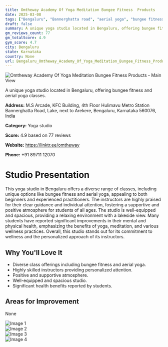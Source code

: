 ```yaml
---
title: Omtheway Academy Of Yoga Meditation Bungee Fitness  Products
date: 2025-03-08
tags: ["Bengaluru", "Bannerghatta road", "aerial yoga", "bungee fitness", "meditation", "supportive atmosphere", "spacious", "Bengaluru"]  
draft: false
summary: A unique yoga studio located in Bengaluru, offering bungee fitness and aerial yoga classes.
gm_reviews_count: 77
gm_totalScore: 4.9
gym_score: 4.7
city: Bengaluru
state: Karnataka
country: None
url: Bengaluru_Omtheway_Academy_Of_Yoga_Meditation_Bungee_Fitness_Products
---
```


<div className="aspect-[16/9] relative my-8">
  <img 
    src="https://lh5.googleusercontent.com/p/AF1QipPpLkw-65Z7uuWjNO_hlxDAJmIzSkR6yG2ayevn=w1920-h1080-k-no"
    alt="Omtheway Academy Of Yoga Meditation Bungee Fitness  Products - Main View"
    className="object-cover absolute inset-0 w-full h-full rounded-lg"
  />
</div>

A unique yoga studio located in Bengaluru, offering bungee fitness and aerial yoga classes.

**Address:** M.S Arcade, KFC Building, 4th Floor Hulimavu Metro Station Bannerghatta Road, Lake, next to Arekere, Bengaluru, Karnataka 560076, India

**Category:** Yoga studio

**Score:** 4.9 based on 77 reviews

**Website:** https://linktr.ee/omtheway

**Phone:** +91 89711 12070

# Studio Presentation

This yoga studio in Bengaluru offers a diverse range of classes, including unique options like bungee fitness and aerial yoga, appealing to both beginners and experienced practitioners. The instructors are highly praised for their clear guidance and individual attention, fostering a supportive and positive atmosphere for students of all ages. The studio is well-equipped and spacious, providing a relaxing environment with a lakeside view. Many students have reported significant improvements in their mental and physical health, emphasizing the benefits of yoga, meditation, and various wellness practices. Overall, this studio stands out for its commitment to wellness and the personalized approach of its instructors.

## Why You'll Love It

- Diverse class offerings including bungee fitness and aerial yoga.
- Highly skilled instructors providing personalized attention.
- Positive and supportive atmosphere.
- Well-equipped and spacious studio.
- Significant health benefits reported by students.

## Areas for Improvement

None

<div className="grid grid-cols-1 xl:grid-cols-2 gap-4 my-8">
<div className="aspect-[4/3] relative"><img src="https://lh3.googleusercontent.com/p/AF1QipNTdQOxZHq-8e0El3eHjcCXTaPaN690JXvtXH6I=w1920-h1080-k-no" alt="Image 1" className="object-cover absolute inset-0 w-full h-full rounded-lg" /></div>
<div className="aspect-[4/3] relative"><img src="https://lh5.googleusercontent.com/p/AF1QipPyAXr4vb_PhIE9sWFYbIykvpxwouvdTBc2XbTe=w1920-h1080-k-no" alt="Image 2" className="object-cover absolute inset-0 w-full h-full rounded-lg" /></div>
<div className="aspect-[4/3] relative"><img src="https://lh5.googleusercontent.com/p/AF1QipNqddLvhOS-pWg_vQLfvfUuVA_jpZAhuUMoXODe=w1920-h1080-k-no" alt="Image 3" className="object-cover absolute inset-0 w-full h-full rounded-lg" /></div>
<div className="aspect-[4/3] relative"><img src="https://lh5.googleusercontent.com/p/AF1QipO7KYseCTleSGkPB9M9PqjTEnPhd9K1fLAjR8Fm=w1920-h1080-k-no" alt="Image 4" className="object-cover absolute inset-0 w-full h-full rounded-lg" /></div>
</div>